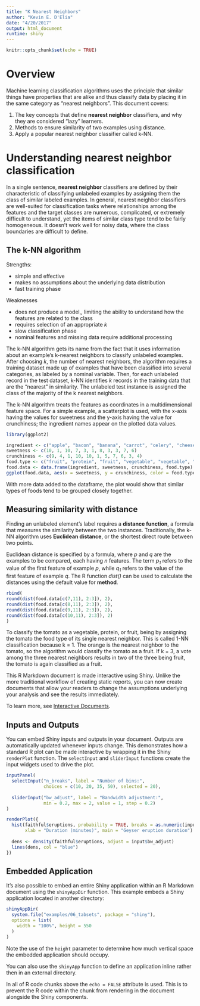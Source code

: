 ```yaml
---
title: "K Nearest Neighbors"
author: "Kevin E. D'Elia"
date: "4/20/2017"
output: html_document
runtime: shiny
---
```


```r
knitr::opts_chunk$set(echo = TRUE)
```

# Overview
Machine learning classification algorithms uses the principle that similar things have properties that are alike and thus classify data by placing it in the same category as "nearest neighbors".  This document covers:

1. The key concepts that define **nearest neighbor** classifiers, and why they are considered "lazy" learners.
2. Methods to ensure similarity of two examples using distance.
3. Apply a popular nearest neighbor classifier called k-NN.

# Understanding nearest neighbor classification
In a single sentence, **nearest neighbor** classifiers are defined by their characteristic of classifying unlabeled examples by assigning them the class of similar labeled examples.  In general, nearest neighbor classifiers are well-suited for classification tasks where relationships among the features and the target classes are numerous, complicated, or extremely difficult to understand, yet the items of similar class type tend to be fairly homogeneous.  It doesn't work well for noisy data, where the class boundaries are difficult to define.

## The k-NN algorithm
Strengths:

* simple and effective
* makes no assumptions about the underlying data distribution
* fast training phase

Weaknesses

* does not produce a model,, limiting the ability to understand how the features are related to the class
* requires selection of an appropriate _k_
* slow classification phase
* nominal features and missing data require additional processing

The k-NN algorithm gets its name from the fact that it uses information about an example's k-nearest neighbors to classify unlabeled examples.  After choosing _k_, the number of nearest neighbors, the algorithm requires a training dataset made up of examples that have been classified into several categories, as labeled by a nominal variable.  Then, for each unlabeled record in the test dataset, k-NN identifies _k_ records in the training data that are the "nearest" in similarity.  The unlabeled test instance is assigned the class of the majority of the k nearest neighbors.

The k-NN algorithm treats the features as coordinates in a multidimensional feature space.  For a simple example, a scatterplot is used, with the x-axis having the values for sweetness and the y-axis having the value for crunchiness; the ingredient names appear on the plotted data values.

```r
library(ggplot2)

ingredient <- c("apple", "bacon", "banana", "carrot", "celery", "cheese", "grape", "green bean", "nuts", "orange", "tomato")
sweetness <- c(10, 1, 10, 7, 3, 1, 8, 3, 3, 7, 6)
crunchiness <- c(9, 4, 1, 10, 10, 1, 5, 7, 6, 3, 4)
food.type <- c("fruit", "protein", "fruit", "vegetable", "vegetable", "protein", "fruit", "vegetable", "protein", "fruit", "unknown")
food.data <- data.frame(ingredient, sweetness, crunchiness, food.type)
ggplot(food.data, aes(x = sweetness, y = crunchiness, color = food.type)) + geom_point(shape = 2)
```

With more data added to the dataframe, the plot would show that similar types of foods tend to be grouped closely together.

## Measuring similarity with distance

Finding an unlabeled element's label requires a **distance function**, a formula that measures the similarity between the two instances.  Traditionally, the k-NN algorithm uses **Euclidean distance**, or the shortest direct route between two points.

Euclidean distance is specified by a formula, where _p_ and _q_ are the examples to be compared, each having _n_ features.  The term _p~1~_ refers to the value of the first feature of example _p_, while _q~1~_ refers to the value of the first feature of example _q_.  The R function _dist()_ can be used to calculate the distances using the default value for **method**.
```r
rbind(
round(dist(food.data[c(7,11), 2:3]), 2),
round(dist(food.data[c(8,11), 2:3]), 2),
round(dist(food.data[c(9,11), 2:3]), 2),
round(dist(food.data[c(10,11), 2:3]), 2)
)
```

To classify the tomato as a vegetable, protein, or fruit, being by assigning the tomato the food type of its single nearest neighbor.  This is called 1-NN classification because k = 1.  The orange is the nearest neighbor to the tomato, so the algorithm would classify the tomato as a fruit.  If k = 3, a vote among the three nearest neighbors results in two of the three being fruit, the tomato is again classified as a fruit.



This R Markdown document is made interactive using Shiny. Unlike the more traditional workflow of creating static reports, you can now create documents that allow your readers to change the assumptions underlying your analysis and see the results immediately. 

To learn more, see [Interactive Documents](http://rmarkdown.rstudio.com/authoring_shiny.html).

## Inputs and Outputs

You can embed Shiny inputs and outputs in your document. Outputs are automatically updated whenever inputs change.  This demonstrates how a standard R plot can be made interactive by wrapping it in the Shiny `renderPlot` function. The `selectInput` and `sliderInput` functions create the input widgets used to drive the plot.

```r
inputPanel(
  selectInput("n_breaks", label = "Number of bins:",
              choices = c(10, 20, 35, 50), selected = 20),
  
  sliderInput("bw_adjust", label = "Bandwidth adjustment:",
              min = 0.2, max = 2, value = 1, step = 0.2)
)

renderPlot({
  hist(faithful$eruptions, probability = TRUE, breaks = as.numeric(input$n_breaks),
       xlab = "Duration (minutes)", main = "Geyser eruption duration")
  
  dens <- density(faithful$eruptions, adjust = input$bw_adjust)
  lines(dens, col = "blue")
})
```

## Embedded Application

It's also possible to embed an entire Shiny application within an R Markdown document using the `shinyAppDir` function. This example embeds a Shiny application located in another directory:

```r
shinyAppDir(
  system.file("examples/06_tabsets", package = "shiny"),
  options = list(
    width = "100%", height = 550
  )
)
```

Note the use of the `height` parameter to determine how much vertical space the embedded application should occupy.

You can also use the `shinyApp` function to define an application inline rather then in an external directory.

In all of R code chunks above the `echo = FALSE` attribute is used. This is to prevent the R code within the chunk from rendering in the document alongside the Shiny components.



